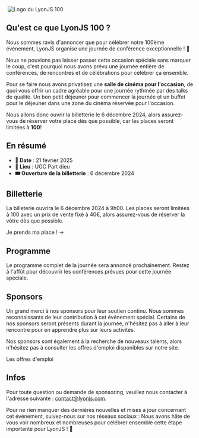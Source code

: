 
<div className={styles.hero}>
  <Image className={styles.background} src={cinema} width={1200} alt="" />
  <img className={styles.logo} src="/lyonjs100/LyonJS_100.webp" width={1440} height={810} alt="Logo du LyonJS 100" />
</div>

## Qu'est ce que LyonJS 100 ?

Nous sommes ravis d'annoncer que pour célébrer notre 100ème événement, LyonJS organise une journée de conférence exceptionnelle ! 🎉

Nous ne pouvions pas laisser passer cette occasion spéciale sans marquer le coup, c'est pourquoi nous avons prévu une journée entière de conférences, de rencontres et de célébrations pour célébrer ça ensemble.

Pour se faire nous avons privatisez une **salle de cinéma pour l'occasion**, de quoi vous offrir un cadre agréable pour une journée rythmée par des talks de qualité.
Un bon petit déjeuner pour commencer la journée et un buffet pour le déjeuner dans une zone du cinéma réservée pour l'occasion.

Nous allons donc ouvrir la billetterie le <time dateTime="2024-12-06T09:00">6 décembre 2024</time>, alors assurez-vous de réserver votre place dès que possible, car les places seront limitées à **100**!

## En résumé

- **📅 Date** : 21 février 2025
- **📌 Lieu** : UGC Part dieu
- **🎟️ Ouverture de la billetterie** : 6 décembre 2024

## Billetterie

La billeterie ouvrira le 6 décembre 2024 à 9h00. Les places seront limitées à 100 avec un prix de vente fixé à 40€, alors assurez-vous de réserver la vôtre dès que possible.

<div className={styles.cta}>
  <ButtonLink href="https://www.helloasso.com/associations/lyonjs/evenements/lyon-js-100">
    Je prends ma place ! <span aria-hidden="true">&rarr;</span>
  </ButtonLink>
</div>

## Programme

Le programme complet de la journée sera annoncé prochainement. Restez à l'affût pour découvrir les conférences prévues pour cette journée spéciale.

<ListOfPeople people={speakers} />

## Sponsors

Un grand merci à nos sponsors pour leur soutien continu.
Nous sommes reconnaissants de leur contribution à cet événement spécial.
Certains de nos sponsors seront présents durant la journée, n'hésitez pas à aller à leur rencontre pour en apprendre plus sur leurs activités.

Nos sponsors sont également à la recherche de nouveaux talents, alors n'hésitez pas à consulter les offres d'emploi disponibles sur notre site.

<div className={styles.cta}>
  <ButtonLink href="/lyonjs-100/job-board">
    Les offres d'emploi <Gift />
  </ButtonLink>
</div>

<Sponsors title="🥇Sponsors Gold" sponsors={gold} />
<Sponsors title="🥈Sponsors Silver" sponsors={silver} />
<Sponsors title="🥉Sponsors Bronze" sponsors={bronze} />

## Infos

Pour toute question ou demande de sponsoring, veuillez nous contacter à l'adresse suivante : [contact@lyonjs.com](mailto:contact@lyonjs.com).

Pour ne rien manquer des dernières nouvelles et mises à jour concernant cet événement, suivez-nous sur nos réseaux sociaux :
Nous avons hâte de vous voir nombreux et nombreuses pour célébrer ensemble cette étape importante pour LyonJS ! 🌟
